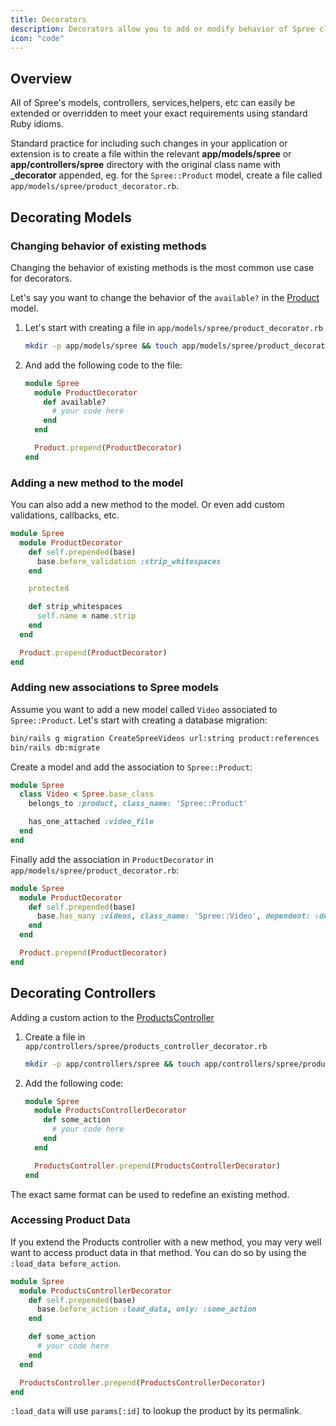 ```yaml
---
title: Decorators
description: Decorators allow you to add or modify behavior of Spree classes in your application.
icon: "code"
---
```


## Overview

All of Spree's models, controllers, services,helpers, etc can easily be extended or overridden to meet your exact requirements using standard Ruby idioms.

Standard practice for including such changes in your application or extension is to create a file within the relevant **app/models/spree** or **app/controllers/spree** directory with the original class name with **_decorator** appended, eg. for the `Spree::Product` model, create a file called `app/models/spree/product_decorator.rb`.

## Decorating Models

### Changing behavior of existing methods

Changing the behavior of existing methods is the most common use case for decorators. 

Let's say you want to change the behavior of the `available?` in the [Product](https://github.com/spree/spree/blob/main/core/app/models/spree/product.rb) model.

1. Let's start with creating a file in `app/models/spree/product_decorator.rb`

    ```bash
    mkdir -p app/models/spree && touch app/models/spree/product_decorator.rb
    ```

2. And add the following code to the file:

    ```ruby
    module Spree
      module ProductDecorator
        def available?
          # your code here
        end
      end

      Product.prepend(ProductDecorator)
    end
    ```

### Adding a new method to the model

You can also add a new method to the model. Or even add custom validations, callbacks, etc.

```ruby
module Spree
  module ProductDecorator
    def self.prepended(base)
      base.before_validation :strip_whitespaces
    end

    protected

    def strip_whitespaces
      self.name = name.strip
    end
  end

  Product.prepend(ProductDecorator)
end
```

### Adding new associations to Spree models

Assume you want to add a new model called `Video` associated to `Spree::Product`. Let's start with creating a database migration:

```bash
bin/rails g migration CreateSpreeVideos url:string product:references
bin/rails db:migrate
```

Create a model and add the association to `Spree::Product`:

```ruby
module Spree
  class Video < Spree.base_class
    belongs_to :product, class_name: 'Spree::Product'

    has_one_attached :video_file
  end
end
```

Finally add the association in `ProductDecorator` in `app/models/spree/product_decorator.rb`:

```ruby
module Spree
  module ProductDecorator
    def self.prepended(base)
      base.has_many :videos, class_name: 'Spree::Video', dependent: :destroy
    end
  end

  Product.prepend(ProductDecorator)
end
```

## Decorating Controllers

Adding a custom action to the [ProductsController](https://github.com/spree/spree/blob/main/frontend/app/controllers/spree/products_controller.rb)

1. Create a file in `app/controllers/spree/products_controller_decorator.rb`

    ```bash
    mkdir -p app/controllers/spree && touch app/controllers/spree/products_controller_decorator.rb
    ```

2. Add the following code:

    ```ruby
    module Spree
      module ProductsControllerDecorator
        def some_action
          # your code here
        end
      end

      ProductsController.prepend(ProductsControllerDecorator)
    end
    ```

The exact same format can be used to redefine an existing method.

### Accessing Product Data

If you extend the Products controller with a new method, you may very well want to access product data in that method. You can do so by using the `:load_data before_action`.

```ruby
module Spree
  module ProductsControllerDecorator
    def self.prepended(base)
      base.before_action :load_data, only: :some_action
    end

    def some_action
      # your code here
    end
  end

  ProductsController.prepend(ProductsControllerDecorator)
end
```

`:load_data` will use `params[:id]` to lookup the product by its permalink.